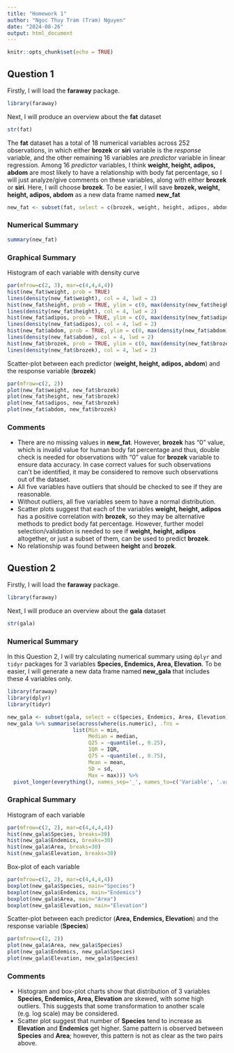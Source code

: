 ```yaml
---
title: "Homework 1"
author: "Ngoc Thuy Tram (Tram) Nguyen"
date: "2024-08-26"
output: html_document
---
```


```r
knitr::opts_chunk$set(echo = TRUE)
```

## Question 1

Firstly, I will load the **faraway** package.
```r
library(faraway)
```


Next, I will produce an overview about the **fat** dataset
```r
str(fat)
```

The **fat** dataset has a total of 18 numerical variables across 252 observations, in which either **brozek** or **siri** variable is the *response* variable, and the other remaining 16 variables are *predictor* variable in linear regression.
Among 16 *predictor* variables, I think **weight, height, adipos, abdom** are most likely to have a relationship with body fat percentage, so I will just analyze/give comments on these variables, along with either **brozek** or **siri**. Here, I will choose **brozek**. To be easier, I will save **brozek, weight, height, adipos, abdom** as a new data frame named **new_fat**
```r
new_fat <- subset(fat, select = c(brozek, weight, height, adipos, abdom))
```

### Numerical Summary
```r
summary(new_fat)
```

### Graphical Summary
Histogram of each variable with density curve
```r
par(mfrow=c(2, 3), mar=c(4,4,4,4))
hist(new_fat$weight, prob = TRUE)
lines(density(new_fat$weight), col = 4, lwd = 2)
hist(new_fat$height, prob = TRUE, ylim = c(0, max(density(new_fat$height)$y)))
lines(density(new_fat$height), col = 4, lwd = 2)
hist(new_fat$adipos, prob = TRUE, ylim = c(0, max(density(new_fat$adipos)$y)))
lines(density(new_fat$adipos), col = 4, lwd = 2)
hist(new_fat$abdom, prob = TRUE, ylim = c(0, max(density(new_fat$abdom)$y)))
lines(density(new_fat$abdom), col = 4, lwd = 2)
hist(new_fat$brozek, prob = TRUE, ylim = c(0, max(density(new_fat$brozek)$y)))
lines(density(new_fat$brozek), col = 4, lwd = 2)
```

Scatter-plot between each predictor (**weight, height, adipos, abdom**) and the response variable (**brozek**) 
```r
par(mfrow=c(2, 2))
plot(new_fat$weight, new_fat$brozek)
plot(new_fat$height, new_fat$brozek)
plot(new_fat$adipos, new_fat$brozek)
plot(new_fat$abdom, new_fat$brozek)
```

### Comments
* There are no missing values in **new_fat**. However, **brozek** has "0" value, which is invalid value for human body fat percentage and thus, double check is needed for observations with "0" value for **brozek** variable to ensure data accuracy. In case correct values for such observations can't be identified, it may be considered to remove such observations out of the dataset.
* All five variables have outliers that should be checked to see if they are reasonable.
* Without outliers, all five variables seem to have a normal distribution.
* Scatter plots suggest that each of the variables **weight, height, adipos** has a positive correlation with **brozek**, so they may be alternative methods to predict body fat percentage. However, further model selection/validation is needed to see if **weight, height, adipos** altogether, or just a subset of them, can be used to predict **brozek**.
* No relationship was found between **height** and **brozek**.

## Question 2

Firstly, I will load the **faraway** package.
```r
library(faraway)
```

Next, I will produce an overview about the **gala** dataset
```r
str(gala)
```

### Numerical Summary
In this Question 2, I will try calculating numerical summary using `dplyr` and `tidyr` packages for 3 variables **Species, Endemics, Area, Elevation**. To be easier, I will generate a new data frame named **new_gala** that includes these 4 variables only.
```r
library(faraway)
library(dplyr)
library(tidyr)

new_gala <- subset(gala, select = c(Species, Endemics, Area, Elevation))
new_gala %>% summarise(across(where(is.numeric), .fns = 
                     list(Min = min,
                          Median = median,
                          Q25 = ~quantile(., 0.25),
                          IQR = IQR,
                          Q75 = ~quantile(., 0.75),
                          Mean = mean,
                          SD = sd,
                          Max = max))) %>%
  pivot_longer(everything(), names_sep='_', names_to=c('Variable', '.value'))
```

### Graphical Summary
Histogram of each variable
```r
par(mfrow=c(2, 2), mar=c(4,4,4,4))
hist(new_gala$Species, breaks=30)
hist(new_gala$Endemics, breaks=30)
hist(new_gala$Area, breaks=30)
hist(new_gala$Elevation, breaks=30)
```

Box-plot of each variable
```r
par(mfrow=c(2, 2), mar=c(4,4,4,4))
boxplot(new_gala$Species, main="Species")
boxplot(new_gala$Endemics, main="Endemics")
boxplot(new_gala$Area, main="Area")
boxplot(new_gala$Elevation, main="Elevation")
```

Scatter-plot between each predictor (**Area, Endemics, Elevation**) and the response variable (**Species**) 
```r
par(mfrow=c(2, 2))
plot(new_gala$Area, new_gala$Species)
plot(new_gala$Endemics, new_gala$Species)
plot(new_gala$Elevation, new_gala$Species)
```

### Comments
* Histogram and box-plot charts show that distribution of 3 variables **Species, Endemics, Area, Elevation** are skewed, with some high outliers. This suggests that some transformation to another scale (e.g. log scale) may be considered.
* Scatter plot suggest that number of **Species** tend to increase as **Elevation** and **Endemics** get higher. Same pattern is observed between  **Species** and **Area**; however, this pattern is not as clear as the two pairs above.